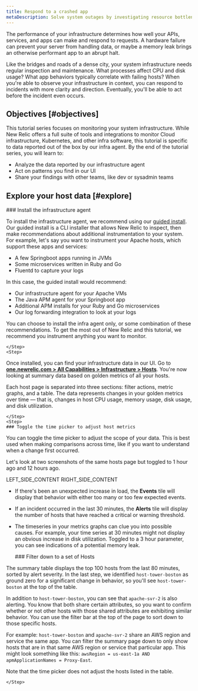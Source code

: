 ```yaml
---
title: Respond to a crashed app
metaDescription: Solve system outages by investigating resource bottlenecks across your system infrastructure. 
---
```



The performance of your infrastructure determines how well your APIs, services, and apps can make and respond to requests. A hardware failure can prevent your server from handling data, or maybe a memory leak brings an otherwise performant app to an abrupt halt. 

Like the bridges and roads of a dense city, your system infrastructure needs regular inspection and maintenance. What processes affect CPU and disk usage? What app behaviors typically correlate with failing hosts? When you're able to observe your infrastructure in context, you can respond to incidents with more clarity and direction. Eventually, you'll be able to act before the incident even occurs.  

## Objectives [#objectives]

This tutorial series focuses on monitoring your system infrastructure. While New Relic offers a full suite of tools and integrations to monitor Cloud infrastructure, Kubernetes, and other infra software, this tutorial is specific to data reported out of the box by our infra agent. By the end of the tutorial series, you will learn to:

* Analyze the data reported by our infrastructure agent
* Act on patterns you find in our UI
* Share your findings with other teams, like dev or sysadmin teams

## Explore your host data [#explore]

<Steps>
    <Step>
    ### Install the infrastructure agent 

To install the infrastructure agent, we recommend using our [guided install](https://one.newrelic.com/nr1-core?state=a36f15a1-c5ce-528c-2ec2-8bcaacc40c03). Our guided install is a CLI installer that allows New Relic to inspect, then make recommendations about additional instrumentation to your system. For example, let's say you want to instrument your Apache hosts, which support these apps and services:

* A few Springboot apps running in JVMs
* Some microservices written in Ruby and Go
* Fluentd to capture your logs

In this case, the guided install would recommend:

* Our infrastructure agent for your Apache VMs
* The Java APM agent for your Springboot app
* Additional APM installs for your Ruby and Go microservices
* Our log forwarding integration to look at your logs 

You can choose to install the infra agent only, or some combination of these recommendations. To get the most out of New Relic and this tutorial, we recommend you instrument anything you want to monitor.
        
    </Step>
    <Step>

Once installed, you can find your infrastructure data in our UI. Go to **[one.newrelic.com > All Capabilities > Infrastructure > Hosts](https://one.newrelic.com/infra/infrastructure/hosts)**. You're now looking at summary data based on golden metrics of all your hosts. 

Each host page is separated into three sections: filter actions, metric graphs, and a table. The data represents changes in your golden metrics over time — that is, changes in host CPU usage, memory usage, disk usage, and disk utilization. 

    </Step>
    <Step>
    ### Toggle the time picker to adjust host metrics

You can toggle the time picker to adjust the scope of your data. This is best used when making comparisons across time, like if you want to understand when a change first occurred. 

Let's look at two screenshots of the same hosts page but toggled to 1 hour ago and 12 hours ago.

<SideBySide>
    <Side>
        LEFT_SIDE_CONTENT
    </Side>
    <Side>
        RIGHT_SIDE_CONTENT
    </Side>
</SideBySide>

* If there's been an unexpected increase in load, the **Events** tile will display that behavior with either too many or too few expected events.    
* If an incident occurred in the last 30 minutes, the **Alerts** tile will display the number of hosts that have reached a critical or warning threshold.
* The timeseries in your metrics graphs can clue you into possible causes. For example, your time series at 30 minutes might not display an obvious increase in disk utilization. Toggled to a 3 hour parameter, you can see indications of a potential memory leak. 

    </Step>
    <Step>
        ### Filter down to a set of Hosts

The summary table displays the top 100 hosts from the last 80 minutes, sorted by alert severity. In the last step, we identified `host-tower-boston` as ground zero for a significant change in behavior, so you'll see `host-tower-boston` at the top of the table. 

In addition to `host-tower-boston`, you can see that `apache-svr-2` is also alerting. You know that both share certain attributes, so you want to confirm whether or not other hosts with those shared attributes are exhibiting similar behavior. You can use the filter bar at the top of the page to sort down to those specific hosts. 

For example: `host-tower-boston` and `apache-svr-2` share an AWS region and service the same app. You can filter the summary page down to only show hosts that are in that same AWS region or service that particular app. This might look something like this: `awsRegion = us-east-1a AND apmApplicationNames = Proxy-East`. 

Note that the time picker does not adjust the hosts listed in the table.

    </Step>
</Steps>
<UserJourneyControls
    nextStep={{path: "/docs/tutorial-infrastructure-monitoring/find-failing-hosts/", title: "Next Step", body: "Filter down to locate failing hosts"}}
/>